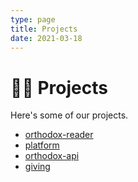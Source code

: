 ```yaml
---
type: page
title: Projects
date: 2021-03-18
---
```


# 👷‍♂️ Projects

Here's some of our projects.

- [orthodox-reader](#)
- [platform](#)
- [orthodox-api](#)
- [giving](#)
